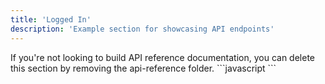 ```yaml
---
title: 'Logged In'
description: 'Example section for showcasing API endpoints'
---
```


<Note>
  If you're not looking to build API reference documentation, you can delete
  this section by removing the api-reference folder.
</Note>
```javascript
<marzipan-products
  collection="Events"
  placeholder-items="3"
  v-bind:show-cart-quantity.prop="true"
  v-bind:show-collection-name.prop="false"
  v-bind:show-more-link.prop="true"
  show-more-text="Learn more"
  v-bind:redirect-to-cart.prop="false"
></marzipan-products>
```
